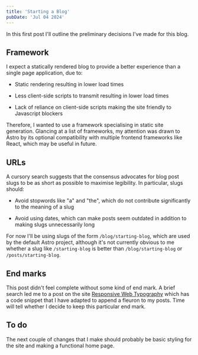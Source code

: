 ```yaml
---
title: 'Starting a Blog'
pubDate: 'Jul 04 2024'
---
```


In this first post I'll outline the preliminary decisions I've made for this blog.

## Framework

I expect a statically rendered blog to provide a better experience than a single page application, due to:

* Static rendering resulting in lower load times

* Less client-side scripts to transmit resulting in lower load times

* Lack of reliance on client-side scripts making the site friendly to Javascript blockers

Therefore, I wanted to use a framework specialising in static site generation. Glancing at a list of frameworks, my attention was drawn to
Astro by its optional compatibility with multiple frontend frameworks like React, which may be useful in future.

## URLs

A cursory search suggests that the consensus advocates for blog post slugs to be as short as possible to maximise legibility. In particular, slugs should:

* Avoid stopwords like "a" and "the", which do not contribute significantly to the meaning of a slug

* Avoid using dates, which can make posts seem outdated in addition to making slugs unnecessarily long

For now I'll be using slugs of the form `/blog/starting-blog`, which are used by the default Astro project, although it's
not currently obvious to me whether a slug like `/starting-blog` is better than `/blog/starting-blog` or `/posts/starting-blog`.

## End marks

This post didn't feel complete without some kind of end mark. A brief search led me to a post on the
site [Responsive Web Typography](https://rwt.io/typography-tips/marks-ends-and-middles-end-marks-sections-and-dead-ends) which has a
code snippet that I have adapted to append a fleuron to my posts. Time will tell whether I decide to keep this particular end mark.

## To do

The next couple of changes that I make should probably be basic styling for the site and making a functional home page.